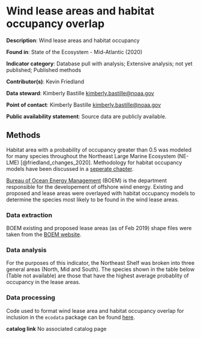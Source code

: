 # Wind lease areas and habitat occupancy overlap

**Description**: Wind lease areas and habitat occupancy

**Found in**: State of the Ecosystem - Mid-Atlantic (2020)

**Indicator category**: Database pull with analysis; Extensive analysis; not yet published; Published methods

**Contributor(s)**: Kevin Friedland
  
**Data steward**: Kimberly Bastille <kimberly.bastille@noaa.gov>
  
**Point of contact**: Kimberly Bastille <kimberly.bastille@noaa.gov>
  
**Public availability statement**: Source data are publicly available.

## Methods

Habitat area with a probability of occupancy greater than 0.5 was modeled for many species throughout the Northeast Large Marine Ecosystem (NE-LME) [@friedland_changes_2020]. Methodology for habitat occupancy models have been discussed in a [seperate chapter](#hab-occu). 

[Bureau of Ocean Energy Management](https://www.boem.gov/) (BOEM) is the department responsible for the developement of offshore wind energy. Existing and proposed and lease areas were overlayed with habitat occupancy models to determine the species most likely to be found in the wind lease areas. 

### Data extraction 

BOEM existing and proposed lease areas (as of Feb 2019) shape files were taken from the [BOEM website](https://www.boem.gov/renewable-energy/mapping-and-data/renewable-energy-gis-data). 

### Data analysis

For the purposes of this indicator, the Northeast Shelf was broken into three general areas (North, Mid and South). The species shown in the table below (Table not available) are those that have the highest average probablity of occupancy in the lease areas. 

### Data processing

Code used to format wind lease area and habitat occupancy overlap for inclusion in the `ecodata` package can be found [here](https://github.com/NOAA-EDAB/ecodata/blob/master/data-raw/get_wind_occupancy.R).

**catalog link**
No associated catalog page